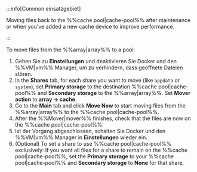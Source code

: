 :::info[Common einsatzgebiet]

Moving files back to the %%cache pool|cache-pool%% after maintenance or when you've added a new cache device to improve performance.

:::

To move files from the %%array|array%% to a pool:

1. Gehen Sie zu **Einstellungen** und deaktivieren Sie Docker und den %%VM|vm%% Manager, um zu verhindern, dass geöffnete Dateien stören.
2. In the **Shares** tab, for each share you want to move (like `appdata` or `system`), set **Primary storage** to the destination %%cache pool|cache-pool%% and **Secondary storage** to the %%array|array%%. Set **Mover action** to **array → cache**.
3. Go to the **Main** tab and click **Move Now** to start moving files from the %%array|array%% to the %%cache pool|cache-pool%%.
4. After the %%Mover|mover%% finishes, check that the files are now on the %%cache pool|cache-pool%%.
5. Ist der Vorgang abgeschlossen, schalten Sie Docker und den %%VM|vm%% Manager in **Einstellungen** wieder ein.
6. (Optional) To set a share to use %%cache pool|cache-pool%% exclusively: If you want all files for a share to remain on the %%cache pool|cache-pool%%, set the **Primary storage** to your %%cache pool|cache-pool%% and **Secondary storage** to **None** for that share.
